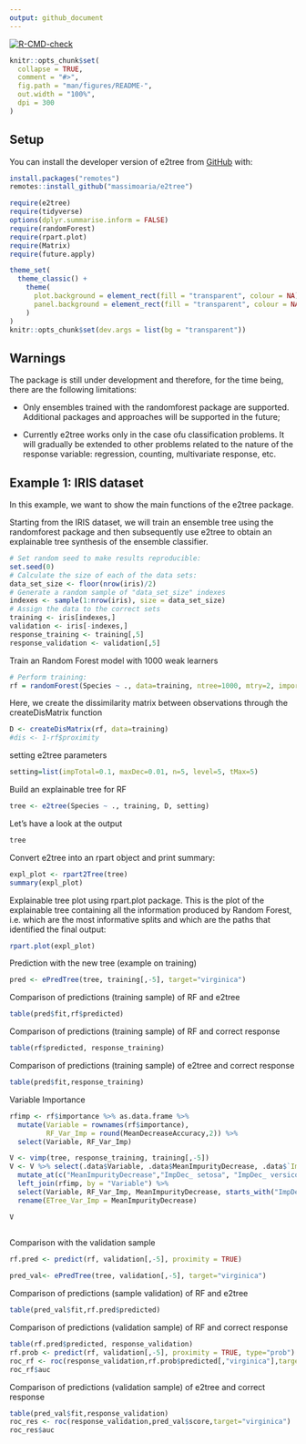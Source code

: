 ```yaml
---
output: github_document
---
```


<!-- README.md is generated from README.Rmd. Please edit that file -->

<!-- badges: start -->
[![R-CMD-check](https://github.com/massimoaria/e2tree/actions/workflows/R-CMD-check.yaml/badge.svg)](https://github.com/massimoaria/e2tree/actions/workflows/R-CMD-check.yaml)
<!-- badges: end -->

```r
knitr::opts_chunk$set(
  collapse = TRUE,
  comment = "#>",
  fig.path = "man/figures/README-",
  out.width = "100%",
  dpi = 300
)
```

## Setup

You can install the developer version of e2tree from [GitHub](https://github.com) with:

```r
install.packages("remotes")
remotes::install_github("massimoaria/e2tree")
```

```r
require(e2tree)
require(tidyverse)
options(dplyr.summarise.inform = FALSE)
require(randomForest)
require(rpart.plot)
require(Matrix)
require(future.apply)
```

```r
theme_set(
  theme_classic() +
    theme(
      plot.background = element_rect(fill = "transparent", colour = NA),
      panel.background = element_rect(fill = "transparent", colour = NA)
    )
)
knitr::opts_chunk$set(dev.args = list(bg = "transparent"))
```

## Warnings

The package is still under development and therefore, for the time being, there are the following limitations:

- Only ensembles trained with the randomforest package are supported. Additional packages and approaches will be supported in the future;

- Currently e2tree works only in the case ofu classification problems. It will gradually be extended to other problems related to the nature of the response variable: regression, counting, multivariate response, etc.


## Example 1: IRIS dataset

In this example, we want to show the main functions of the e2tree package.

Starting from the IRIS dataset, we will train an ensemble tree using the randomforest package and then subsequently use e2tree to obtain an explainable tree synthesis of the ensemble classifier.

```r
# Set random seed to make results reproducible:
set.seed(0)
# Calculate the size of each of the data sets:
data_set_size <- floor(nrow(iris)/2)
# Generate a random sample of "data_set_size" indexes
indexes <- sample(1:nrow(iris), size = data_set_size)
# Assign the data to the correct sets
training <- iris[indexes,]
validation <- iris[-indexes,]
response_training <- training[,5]
response_validation <- validation[,5]
```


Train an Random Forest model with 1000 weak learners

```r
# Perform training:
rf = randomForest(Species ~ ., data=training, ntree=1000, mtry=2, importance=TRUE, keep.inbag = TRUE, proximity=T)
```

Here, we create the dissimilarity matrix between observations through the createDisMatrix function

```r
D <- createDisMatrix(rf, data=training)
#dis <- 1-rf$proximity
```

setting e2tree parameters

```r
setting=list(impTotal=0.1, maxDec=0.01, n=5, level=5, tMax=5)
```


Build an explainable tree for RF

```r
tree <- e2tree(Species ~ ., training, D, setting)
```

Let's have a look at the output

```r
tree 
```
Convert e2tree into an rpart object and print summary:

```r
expl_plot <- rpart2Tree(tree)
summary(expl_plot)
```

Explainable tree plot using rpart.plot package. This is the plot of the explainable tree containing all the information produced by Random Forest, i.e. which are the most informative splits and which are the paths that identified the final output:

```r
rpart.plot(expl_plot)
```

Prediction with the new tree (example on training)

```r
pred <- ePredTree(tree, training[,-5], target="virginica")
```

Comparison of predictions (training sample) of RF and e2tree

```r
table(pred$fit,rf$predicted)
```

Comparison of predictions (training sample) of RF and correct response

```r
table(rf$predicted, response_training)
```

Comparison of predictions (training sample) of e2tree and correct response

```r
table(pred$fit,response_training)
```

Variable Importance
```r
rfimp <- rf$importance %>% as.data.frame %>% 
  mutate(Variable = rownames(rf$importance),
         RF_Var_Imp = round(MeanDecreaseAccuracy,2)) %>% 
  select(Variable, RF_Var_Imp)

V <- vimp(tree, response_training, training[,-5])
V <- V %>% select(.data$Variable, .data$MeanImpurityDecrease, .data$`ImpDec_ setosa`, .data$`ImpDec_ versicolor`,.data$`ImpDec_ virginica`) %>% 
  mutate_at(c("MeanImpurityDecrease","ImpDec_ setosa", "ImpDec_ versicolor","ImpDec_ virginica"), round,2) %>% 
  left_join(rfimp, by = "Variable") %>% 
  select(Variable, RF_Var_Imp, MeanImpurityDecrease, starts_with("ImpDec")) %>% 
  rename(ETree_Var_Imp = MeanImpurityDecrease)

V
  
```


Comparison with the validation sample

```r
rf.pred <- predict(rf, validation[,-5], proximity = TRUE)

pred_val<- ePredTree(tree, validation[,-5], target="virginica")
```

Comparison of predictions (sample validation) of RF and e2tree

```r
table(pred_val$fit,rf.pred$predicted)
```

Comparison of predictions (validation sample) of RF and correct response

```r
table(rf.pred$predicted, response_validation)
rf.prob <- predict(rf, validation[,-5], proximity = TRUE, type="prob")
roc_rf <- roc(response_validation,rf.prob$predicted[,"virginica"],target="virginica")
roc_rf$auc
```

Comparison of predictions (validation sample) of e2tree and correct response

```r
table(pred_val$fit,response_validation)
roc_res <- roc(response_validation,pred_val$score,target="virginica")
roc_res$auc
```

